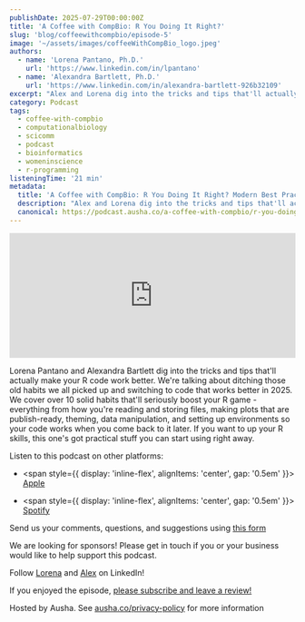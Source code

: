 ```yaml
---
publishDate: 2025-07-29T00:00:00Z
title: 'A Coffee with CompBio: R You Doing It Right?'
slug: 'blog/coffeewithcompbio/episode-5'
image: '~/assets/images/coffeeWithCompBio_logo.jpeg'
authors:
  - name: 'Lorena Pantano, Ph.D.'
    url: 'https://www.linkedin.com/in/lpantano'
  - name: 'Alexandra Bartlett, Ph.D.'
    url: 'https://www.linkedin.com/in/alexandra-bartlett-926b32109'
excerpt: "Alex and Lorena dig into the tricks and tips that'll actually make your R code work better."
category: Podcast
tags:
  - coffee-with-compbio
  - computationalbiology
  - scicomm
  - podcast
  - bioinformatics
  - womeninscience
  - r-programming
listeningTime: '21 min'
metadata:
  title: 'A Coffee with CompBio: R You Doing It Right? Modern Best Practices in R'
  description: "Alex and Lorena dig into the tricks and tips that'll actually make your R code work better."
  canonical: https://podcast.ausha.co/a-coffee-with-compbio/r-you-doing-it-right-modern-best-practices-in-r
---
```


<iframe
  name="Ausha Podcast Player"
  frameborder="0"
  loading="lazy"
  id="ausha-lSBx"
  height="220"
  style="border: none; width:100%; height:220px"
  src="https://player.ausha.co/?podcastId=Ljzz7heQJNRj&playlist=false&color=%23751cbf&v=3&playerId=ausha-lSBx"
></iframe>
<script src="https://player.ausha.co/ausha-player.js"></script>

Lorena Pantano and Alexandra Bartlett dig into the tricks and tips that'll actually make your R code work better. We're talking about ditching those old habits we all picked up and switching to code that works better in 2025. We cover over 10 solid habits that'll seriously boost your R game - everything from how you're reading and storing files, making plots that are publish-ready, theming, data manipulation, and setting up environments so your code works when you come back to it later. If you want to up your R skills, this one's got practical stuff you can start using right away.

Listen to this podcast on other platforms:

- <span style={{ display: 'inline-flex', alignItems: 'center', gap: '0.5em' }}>
    <FaApple size={32} color="#000" /> <a href="https://apple.co/4dXieNl">Apple</a>
  </span>

- <span style={{ display: 'inline-flex', alignItems: 'center', gap: '0.5em' }}>
    <FaSpotify size={32} color="#1DB954" /> <a href="https://spoti.fi/45Np6ur">Spotify</a>
  </span>

Send us your comments, questions, and suggestions using [this form](https://lnkd.in/eJ-hChm3)

We are looking for sponsors! Please get in touch if you or your business would like to help support this podcast.

Follow [Lorena](https://www.linkedin.com/in/lpantano) and [Alex](https://www.linkedin.com/in/alexandra-bartlett-926b32109) on LinkedIn!

If you enjoyed the episode, [please subscribe and leave a review!](https://lnkd.in/eXQ-HpUV)

Hosted by Ausha. See [ausha.co/privacy-policy](https://ausha.co/privacy-policy) for more information

